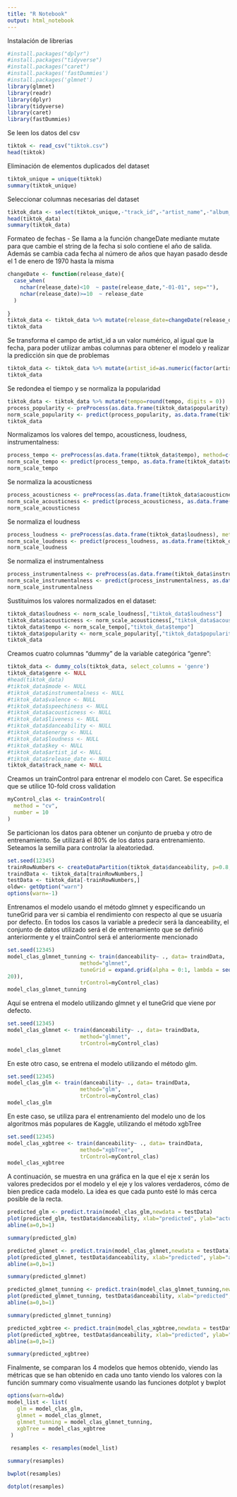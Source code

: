 ```yaml
---
title: "R Notebook"
output: html_notebook
---
```


Instalación de librerias

```r
#install.packages("dplyr")
#install.packages("tidyverse")
#install.packages("caret")
#install.packages('fastDummies')
#install.packages('glmnet')
library(glmnet)
library(readr)
library(dplyr)
library(tidyverse)
library(caret)
library(fastDummies)
```

Se leen los datos del csv

```r
tiktok <- read_csv("tiktok.csv")
head(tiktok)
```

Eliminación de elementos duplicados del dataset

```r
tiktok_unique = unique(tiktok)
summary(tiktok_unique)
```

Seleccionar columnas necesarias del dataset

```r
tiktok_data <- select(tiktok_unique,-"track_id",-"artist_name",-"album_id",-"playlist_id",-"playlist_name",-"duration_mins")
head(tiktok_data)
summary(tiktok_data)
```

Formateo de fechas - Se llama a la función changeDate mediante mutate para que cambie el string de la fecha si solo contiene el año de salida. Además se cambia cada fecha al número de años que hayan pasado desde el 1 de enero de 1970 hasta la misma

```r
changeDate <- function(release_date){
  case_when(
    nchar(release_date)<10  ~ paste(release_date,"-01-01", sep=""),
    nchar(release_date)>=10  ~ release_date
  )
  
}
tiktok_data <- tiktok_data %>% mutate(release_date=changeDate(release_date))%>% mutate(release_date=as.numeric(as.POSIXct(release_date, format = "%Y-%m-%d"))/(86400*365))
tiktok_data
```

Se transforma el campo de artist_id a un valor numérico, al igual que la fecha, para poder utilizar ambas columnas para obtener el modelo y realizar la predicción sin que de problemas

```r
tiktok_data <- tiktok_data %>% mutate(artist_id=as.numeric(factor(artist_id, levels = unique(artist_id))))
tiktok_data
```

Se redondea el tiempo y se normaliza la popularidad

```r
tiktok_data <- tiktok_data %>% mutate(tempo=round(tempo, digits = 0))
process_popularity <- preProcess(as.data.frame(tiktok_data$popularity), method=c("range"))
norm_scale_popularity <- predict(process_popularity, as.data.frame(tiktok_data$popularity))
tiktok_data
```

Normalizamos los valores del tempo, acousticness, loudness, instrumentalness:

```r
process_tempo <- preProcess(as.data.frame(tiktok_data$tempo), method=c("range"))
norm_scale_tempo <- predict(process_tempo, as.data.frame(tiktok_data$tempo))
norm_scale_tempo
```

Se normaliza la acousticness

```r
process_acousticness <- preProcess(as.data.frame(tiktok_data$acousticness), method=c("range"))
norm_scale_acousticness <- predict(process_acousticness, as.data.frame(tiktok_data$acousticness))
norm_scale_acousticness
```

Se normaliza el loudness

```r
process_loudness <- preProcess(as.data.frame(tiktok_data$loudness), method=c("range"))
norm_scale_loudness <- predict(process_loudness, as.data.frame(tiktok_data$loudness))
norm_scale_loudness
```

Se normaliza el instrumentalness

```r
process_instrumentalness <- preProcess(as.data.frame(tiktok_data$instrumentalness), method=c("range"))
norm_scale_instrumentalness <- predict(process_instrumentalness, as.data.frame(tiktok_data$instrumentalness))
norm_scale_instrumentalness
```

Sustituimos los valores normalizados en el dataset:

```r
tiktok_data$loudness <- norm_scale_loudness[,"tiktok_data$loudness"]
tiktok_data$acousticness <- norm_scale_acousticness[,"tiktok_data$acousticness"]
tiktok_data$tempo <- norm_scale_tempo[,"tiktok_data$tempo"]
tiktok_data$popularity <- norm_scale_popularity[,"tiktok_data$popularity"]
tiktok_data
```

Creamos cuatro columnas "dummy" de la variable categórica "genre":

```r
tiktok_data <- dummy_cols(tiktok_data, select_columns = 'genre')
tiktok_data$genre <- NULL
#head(tiktok_data)
#tiktok_data$mode <- NULL
#tiktok_data$instrumentalness <- NULL
#tiktok_data$valence <- NULL
#tiktok_data$speechiness <- NULL
#tiktok_data$acousticness <- NULL
#tiktok_data$liveness <- NULL
#tiktok_data$danceability <- NULL
#tiktok_data$energy <- NULL
#tiktok_data$loudness <- NULL
#tiktok_data$key <- NULL
#tiktok_data$artist_id <- NULL
#tiktok_data$release_date <- NULL
tiktok_data$track_name <- NULL
```

Creamos un trainControl para entrenar el modelo con Caret. Se especifica que se utilice 10-fold cross validation

```r
myControl_clas <- trainControl(
  method = "cv",
  number = 10
)
```

Se particionan los datos para obtener un conjunto de prueba y otro de entrenamiento. Se utilizará el 80% de los datos para entrenamiento. Seteamos la semilla para controlar la aleatoriedad.

```r
set.seed(12345)
trainRowNumbers <- createDataPartition(tiktok_data$danceability, p=0.8, list=FALSE)
traindData <- tiktok_data[trainRowNumbers,]
testData <- tiktok_data[-trainRowNumbers,]
oldw<- getOption("warn")
options(warn=-1)
```

Entrenamos el modelo usando el método glmnet y especificando un tuneGrid para ver si cambia el rendimiento con respecto al que se usuaría por defecto. En todos los casos la variable a predecir será la danceability, el conjunto de datos utilizado será el de entrenamiento que se definió anteriormente y el trainControl será el anteriormente mencionado

```r
set.seed(12345)
model_clas_glmnet_tunning <- train(danceability~ ., data= traindData,
                       method="glmnet",
                       tuneGrid = expand.grid(alpha = 0:1, lambda = seq(0.0001, 1, length =
20)),
                       trControl=myControl_clas)
model_clas_glmnet_tunning
```

Aquí se entrena el modelo utilizando glmnet y el tuneGrid que viene por defecto.

```r
set.seed(12345)
model_clas_glmnet <- train(danceability~ ., data= traindData,
                       method="glmnet",
                       trControl=myControl_clas)
model_clas_glmnet
```

En este otro caso, se entrena el modelo utilizando el método glm.

```r
set.seed(12345)
model_clas_glm <- train(danceability~ ., data= traindData,
                       method="glm",
                       trControl=myControl_clas)
model_clas_glm
```

En este caso, se utiliza para el entrenamiento del modelo uno de los algoritmos más populares de Kaggle, utilizando el método xgbTree

```r
set.seed(12345)
model_clas_xgbtree <- train(danceability~ ., data= traindData,
                       method="xgbTree",
                       trControl=myControl_clas)
model_clas_xgbtree
```

A continuación, se muestra en una gráfica en la que el eje x serán los valores predecidos por el modelo y el eje y los valores verdaderos, cómo de bien predice cada modelo. La idea es que cada punto esté lo más cerca posible de la recta.

```r
predicted_glm <- predict.train(model_clas_glm,newdata = testData)
plot(predicted_glm, testData$danceability, xlab="predicted", ylab="actual")
abline(a=0,b=1)
```

```r
summary(predicted_glm)
```

```r
predicted_glmnet <- predict.train(model_clas_glmnet,newdata = testData)
plot(predicted_glmnet, testData$danceability, xlab="predicted", ylab="actual")
abline(a=0,b=1)
```

```r
summary(predicted_glmnet)
```

```r
predicted_glmnet_tunning <- predict.train(model_clas_glmnet_tunning,newdata = testData)
plot(predicted_glmnet_tunning, testData$danceability, xlab="predicted", ylab="actual")
abline(a=0,b=1)
```

```r
summary(predicted_glmnet_tunning)
```

```r
predicted_xgbtree <- predict.train(model_clas_xgbtree,newdata = testData)
plot(predicted_xgbtree, testData$danceability, xlab="predicted", ylab="actual")
abline(a=0,b=1)
```

```r
summary(predicted_xgbtree)
```

Finalmente, se comparan los 4 modelos que hemos obtenido, viendo las métricas que se han obtenido en cada uno tanto viendo los valores con la función summary como visualmente usando las funciones dotplot y bwplot

```r
options(warn=oldw)
model_list <- list(
   glm = model_clas_glm, 
   glmnet = model_clas_glmnet,
   glmnet_tunning = model_clas_glmnet_tunning,
   xgbTree = model_clas_xgbtree
 )
 
 resamples <- resamples(model_list)

```

```r
summary(resamples)
```

```r
bwplot(resamples)
```

```r
dotplot(resamples)
```
